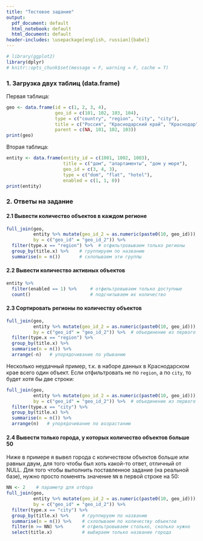 ```yaml
---
title: "Тестовое задание"
output:
  pdf_document: default
  html_notebook: default
  html_document: default
header-includes: \usepackage[english, russian]{babel}
---
```

```r
# library(ggplot2)
library(dplyr)
# knitr::opts_chunk$set(message = F, warning = F, cache = T)
```

### 1. Загрузка двух таблиц (data.frame)
Первая таблица:
```r
geo <- data.frame(id = c(1, 2, 3, 4),
                  geo_id = c(101, 102, 103, 104),
                  type = c("country", "region", "city", "city"),
                  title = c("Россия", "Краснодарский край", "Краснодар", "Сочи"),
                  parent = c(NA, 101, 102, 103))
print(geo)
```

Вторая таблица:
```r
entity <- data.frame(entity_id = c(1001, 1002, 1003),
                     title = c("дом", "апартаменты", "дом у моря"), 
                     geo_id = c(3, 4, 3),
                     type = c("dom", "flat", "hotel"),
                     enabled = c(1, 1, 0))
print(entity)
```

### 2. Ответы на задание
#### 2.1 Вывести количество объектов в каждом регионе
```r
full_join(geo, 
          entity %>% mutate(geo_id_2 = as.numeric(paste0(10, geo_id))), # новая переменная для join'а т.к. geo_id в таблицах разные 
          by = c("geo_id" = "geo_id_2")) %>% 
  filter(type.x == "region") %>%  # отфильтровываем только регионы
  group_by(title.x) %>%    # группируем по названию 
  summarise(n = n())       # схлопываем эти группы
```

#### 2.2 Вывести количество активных объектов
```r
entity %>%
  filter(enabled == 1) %>%     # отфильтровываем только доступные
  count()                      # подсчитываем их количество
```

#### 2.3 Сортировать регионы по количеству объектов
```r
full_join(geo, 
          entity %>% mutate(geo_id_2 = as.numeric(paste0(10, geo_id))),
          by = c("geo_id" = "geo_id_2")) %>%  # объединение из первого chunk'а
  filter(type.x == "region") %>%
  group_by(title.x) %>%
  summarise(n = n()) %>% 
  arrange(-n)   # упорядочивание по убыванию
```
Несколько неудачный пример, т.к. в наборе данных в Краснодарском крае всего один объект. Если отфильтровать не по `region`, а по `city`, то будет хотя бы две строки:
```r
full_join(geo, 
          entity %>% mutate(geo_id_2 = as.numeric(paste0(10, geo_id))),
          by = c("geo_id" = "geo_id_2")) %>%  # объединение из первого chunk'а
  filter(type.x == "city") %>%
  group_by(title.x) %>%
  summarise(n = n()) %>% 
  arrange(n)   # упорядочивание по возрастанию
```

#### 2.4 Вывести только города, у которых количество объектов больше 50
Ниже в примере я вывел города с количеством объектов больше или равных двум, для того чтобы был хоть какой-то ответ, отличный от NULL. Для того чтобы выполнить поставленное задание (на реальной базе), нужно просто поменять значение `NN` в первой строке на 50:
```r
NN <- 2    # параметр для отбора
full_join(geo, 
          entity %>% mutate(geo_id_2 = as.numeric(paste0(10, geo_id))),
          by = c("geo_id" = "geo_id_2")) %>%
  filter(type.x == "city") %>%
  group_by(title.x) %>%     # группируем по названию
  summarise(n = n()) %>%    # схлопываем по количеству объектов
  filter(n >= NN) %>%       # отфильтровываем столько, сколько нужно
  select(title.x)           # выбираем только название города
```

